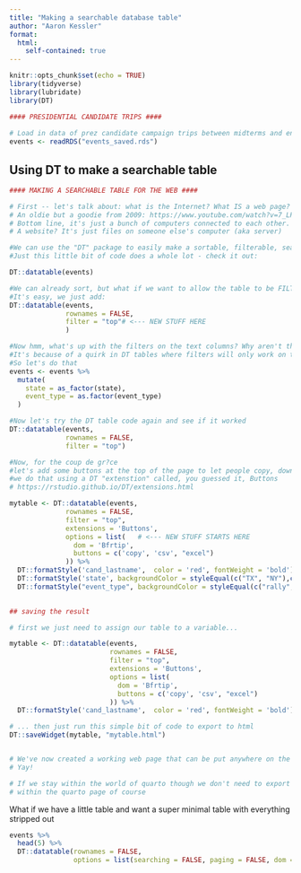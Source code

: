 ```yaml
---
title: "Making a searchable database table"
author: "Aaron Kessler"
format:
  html:
    self-contained: true
---
```


```r
knitr::opts_chunk$set(echo = TRUE)
library(tidyverse)
library(lubridate)
library(DT)

#### PRESIDENTIAL CANDIDATE TRIPS ####
   
# Load in data of prez candidate campaign trips between midterms and end of Jan
events <- readRDS("events_saved.rds")

```

## Using DT to make a searchable table

```r
#### MAKING A SEARCHABLE TABLE FOR THE WEB ####

# First -- let's talk about: what is the Internet? What IS a web page?
# An oldie but a goodie from 2009: https://www.youtube.com/watch?v=7_LPdttKXPc
# Bottom line, it's just a bunch of computers connected to each other. 
# A website? It's just files on someone else's computer (aka server)
```


```r
#We can use the "DT" package to easily make a sortable, filterable, searchable data table
#Just this little bit of code does a whole lot - check it out:

DT::datatable(events)

```


```r
#We can already sort, but what if we want to allow the table to be FILTERED too?
#It's easy, we just add:
DT::datatable(events, 
              rownames = FALSE, 
              filter = "top"# <--- NEW STUFF HERE
              )
```


```r
#Now hmm, what's up with the filters on the text columns? Why aren't they working?
#It's because of a quirk in DT tables where filters will only work on text that is converted to a factor
#So let's do that
events <- events %>% 
  mutate(
    state = as_factor(state),
    event_type = as.factor(event_type)
  )
```


```r
#Now let's try the DT table code again and see if it worked
DT::datatable(events, 
              rownames = FALSE, 
              filter = "top")
```


```r
#Now, for the coup de gr?ce
#let's add some buttons at the top of the page to let people copy, download, etc
#we do that using a DT "extenstion" called, you guessed it, Buttons
# https://rstudio.github.io/DT/extensions.html

mytable <- DT::datatable(events, 
              rownames = FALSE, 
              filter = "top", 
              extensions = 'Buttons', 
              options = list(   # <--- NEW STUFF STARTS HERE
                dom = 'Bfrtip',
                buttons = c('copy', 'csv', "excel")
              )) %>%
  DT::formatStyle('cand_lastname',  color = 'red', fontWeight = 'bold') %>% 
  DT::formatStyle('state', backgroundColor = styleEqual(c("TX", "NY"),c('blue','purple'))) %>% 
  DT::formatStyle("event_type", backgroundColor = styleEqual(c("rally", "tour"),c("red","orange")))
  

```


```r
## saving the result

# first we just need to assign our table to a variable...

mytable <- DT::datatable(events, 
                         rownames = FALSE, 
                         filter = "top", 
                         extensions = 'Buttons', 
                         options = list(
                           dom = 'Bfrtip',
                           buttons = c('copy', 'csv', "excel")
                         )) %>%
  DT::formatStyle('cand_lastname',  color = 'red', fontWeight = 'bold') 

# ... then just run this simple bit of code to export to html
DT::saveWidget(mytable, "mytable.html")


# We've now created a working web page that can be put anywhere on the internet we choose
# Yay!

# If we stay within the world of quarto though we don't need to export it, we can just display it
# within the quarto page of course
```


What if we have a little table and want a super minimal table with everything stripped out
```r

events %>% 
  head(5) %>% 
  DT::datatable(rownames = FALSE, 
                options = list(searching = FALSE, paging = FALSE, dom = "tip")) 


```

